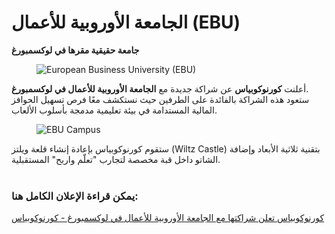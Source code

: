 # الجامعة الأوروبية للأعمال (EBU)  

**جامعة حقيقية مقرها في لوكسمبورغ**  

<figure className="img-center">
  <img src="/images/partners/ebu-logo.avif" alt="European Business University (EBU)" />
</figure>  

أعلنت **كورنوكوبياس** عن شراكة جديدة مع **الجامعة الأوروبية للأعمال في لوكسمبورغ**.  
ستعود هذه الشراكة بالفائدة على الطرفين حيث نستكشف معًا فرص تسهيل الحوافز المالية المستدامة في بيئة تعليمية مدمجة بأسلوب الألعاب.  

<figure className="img-center">
  <img src="/images/partners/ebu-campus.avif" alt="EBU Campus" />
</figure>  

<div className="note-box success transparent">
  ستقوم كورنوكوبياس بإعادة إنشاء قلعة ويلتز (Wiltz Castle) بتقنية ثلاثية الأبعاد وإضافة الشاتو داخل قبة مخصصة  
  لتجارب "تعلّم واربح" المستقبلية.
</div>  

</br>  

### يمكن قراءة الإعلان الكامل هنا:  
<div className="space-y-3">
  <a href="https://www.كورنوكوبياس.io/2021/11/30/كورنوكوبياس-partners-with-european-business-university-of-luxembourg" target="_blank" rel="noopener noreferrer" className="block rounded-xl border border-white/10 bg-zinc-900/60 p-4 hover:bg-zinc-900/80 transition">
    كورنوكوبياس تعلن شراكتها مع الجامعة الأوروبية للأعمال في لوكسمبورغ - كورنوكوبياس
  </a>
</div>  
